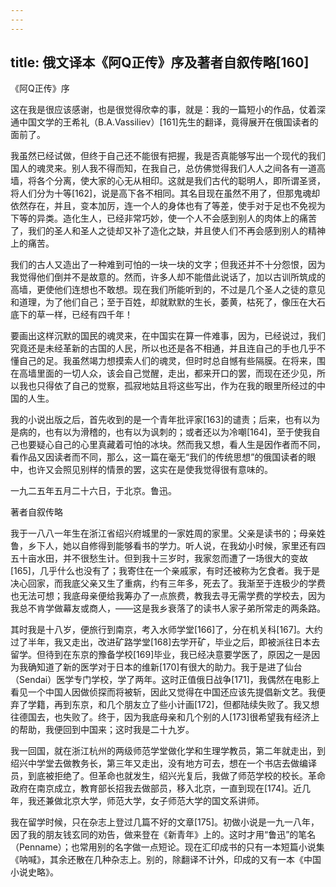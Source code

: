 ```yaml
---
---
---
```

title: 俄文译本《阿Q正传》序及著者自叙传略[160]
---




《阿Q正传》序


这在我是很应该感谢，也是很觉得欣幸的事，就是：我的一篇短小的作品，仗着深通中国文学的王希礼（B.A.Vassiliev）[161]先生的翻译，竟得展开在俄国读者的面前了。

我虽然已经试做，但终于自己还不能很有把握，我是否真能够写出一个现代的我们国人的魂灵来。别人我不得而知，在我自己，总仿佛觉得我们人人之间各有一道高墙，将各个分离，使大家的心无从相印。这就是我们古代的聪明人，即所谓圣贤，将人们分为十等[162]，说是高下各不相同。其名目现在虽然不用了，但那鬼魂却依然存在，并且，变本加厉，连一个人的身体也有了等差，使手对于足也不免视为下等的异类。造化生人，已经非常巧妙，使一个人不会感到别人的肉体上的痛苦了，我们的圣人和圣人之徒却又补了造化之缺，并且使人们不再会感到别人的精神上的痛苦。

我们的古人又造出了一种难到可怕的一块一块的文字；但我还并不十分怨恨，因为我觉得他们倒并不是故意的。然而，许多人却不能借此说话了，加以古训所筑成的高墙，更使他们连想也不敢想。现在我们所能听到的，不过是几个圣人之徒的意见和道理，为了他们自己；至于百姓，却就默默的生长，萎黄，枯死了，像压在大石底下的草一样，已经有四千年！

要画出这样沉默的国民的魂灵来，在中国实在算一件难事，因为，已经说过，我们究竟还是未经革新的古国的人民，所以也还是各不相通，并且连自己的手也几乎不懂自己的足。我虽然竭力想摸索人们的魂灵，但时时总自憾有些隔膜。在将来，围在高墙里面的一切人众，该会自己觉醒，走出，都来开口的罢，而现在还少见，所以我也只得依了自己的觉察，孤寂地姑且将这些写出，作为在我的眼里所经过的中国的人生。

我的小说出版之后，首先收到的是一个青年批评家[163]的谴责；后来，也有以为是病的，也有以为滑稽的，也有以为讽刺的；或者还以为冷嘲[164]，至于使我自己也要疑心自己的心里真藏着可怕的冰块。然而我又想，看人生是因作者而不同，看作品又因读者而不同，那么，这一篇在毫无“我们的传统思想”的俄国读者的眼中，也许又会照见别样的情景的罢，这实在是使我觉得很有意味的。

一九二五年五月二十六日，于北京。鲁迅。





著者自叙传略


我于一八八一年生在浙江省绍兴府城里的一家姓周的家里。父亲是读书的；母亲姓鲁，乡下人，她以自修得到能够看书的学力。听人说，在我幼小时候，家里还有四五十亩水田，并不很愁生计。但到我十三岁时，我家忽而遭了一场很大的变故[165]，几乎什么也没有了；我寄住在一个亲戚家，有时还被称为乞食者。我于是决心回家，而我底父亲又生了重病，约有三年多，死去了。我渐至于连极少的学费也无法可想；我底母亲便给我筹办了一点旅费，教我去寻无需学费的学校去，因为我总不肯学做幕友或商人，——这是我乡衰落了的读书人家子弟所常走的两条路。

其时我是十八岁，便旅行到南京，考入水师学堂[166]了，分在机关科[167]。大约过了半年，我又走出，改进矿路学堂[168]去学开矿，毕业之后，即被派往日本去留学。但待到在东京的豫备学校[169]毕业，我已经决意要学医了，原因之一是因为我确知道了新的医学对于日本的维新[170]有很大的助力。我于是进了仙台（Sendai）医学专门学校，学了两年。这时正值俄日战争[171]，我偶然在电影上看见一个中国人因做侦探而将被斩，因此又觉得在中国还应该先提倡新文艺。我便弃了学籍，再到东京，和几个朋友立了些小计画[172]，但都陆续失败了。我又想往德国去，也失败了。终于，因为我底母亲和几个别的人[173]很希望我有经济上的帮助，我便回到中国来；这时我是二十九岁。

我一回国，就在浙江杭州的两级师范学堂做化学和生理学教员，第二年就走出，到绍兴中学堂去做教务长，第三年又走出，没有地方可去，想在一个书店去做编译员，到底被拒绝了。但革命也就发生，绍兴光复后，我做了师范学校的校长。革命政府在南京成立，教育部长招我去做部员，移入北京，一直到现在[174]。近几年，我还兼做北京大学，师范大学，女子师范大学的国文系讲师。

我在留学时候，只在杂志上登过几篇不好的文章[175]。初做小说是一九一八年，因了我的朋友钱玄同的劝告，做来登在《新青年》上的。这时才用“鲁迅”的笔名（Penname）；也常用别的名字做一点短论。现在汇印成书的只有一本短篇小说集《呐喊》，其余还散在几种杂志上。别的，除翻译不计外，印成的又有一本《中国小说史略》。